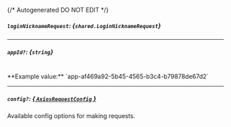 {/* Autogenerated DO NOT EDIT  */}

##### `loginNicknameRequest`: *{`shared.LoginNicknameRequest`}*
<Collapsible>
    <LoginNicknameRequest/>
</Collapsible>

---
##### `appId?`: *{`string`}*
<br/>
**Example value:** `app-af469a92-5b45-4565-b3c4-b79878de67d2`

---
##### `config?`: [*{ `AxiosRequestConfig` }*](https://axios-http.com/docs/req_config)
Available config options for making requests.


